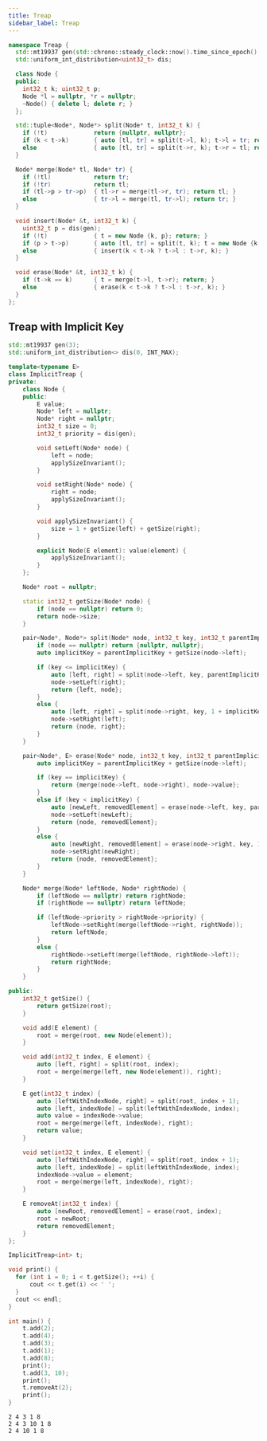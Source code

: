 ```yaml
---
title: Treap
sidebar_label: Treap
---
```




``` cpp
namespace Treap {
  std::mt19937 gen(std::chrono::steady_clock::now().time_since_epoch().count());
  std::uniform_int_distribution<uint32_t> dis;

  class Node {
  public:
    int32_t k; uint32_t p;
    Node *l = nullptr, *r = nullptr;
    ~Node() { delete l; delete r; }
  };

  std::tuple<Node*, Node*> split(Node* t, int32_t k) {
    if (!t)             return {nullptr, nullptr};
    if (k < t->k)       { auto [tl, tr] = split(t->l, k); t->l = tr; return {tl, t}; }
    else                { auto [tl, tr] = split(t->r, k); t->r = tl; return {t, tr}; }
  }

  Node* merge(Node* tl, Node* tr) {
    if (!tl)            return tr;
    if (!tr)            return tl;
    if (tl->p > tr->p)  { tl->r = merge(tl->r, tr); return tl; }
    else                { tr->l = merge(tl, tr->l); return tr; }
  }

  void insert(Node* &t, int32_t k) {
    uint32_t p = dis(gen);
    if (!t)             { t = new Node {k, p}; return; }
    if (p > t->p)       { auto [tl, tr] = split(t, k); t = new Node {k, p, tl, tr}; }
    else                { insert(k < t->k ? t->l : t->r, k); }
  }

  void erase(Node* &t, int32_t k) {
    if (t->k == k)      { t = merge(t->l, t->r); return; }
    else                { erase(k < t->k ? t->l : t->r, k); }
  }
};
```

## Treap with Implicit Key

<Tabs>
<TabItem value="Code">

```cpp title="ImplicitTreap"
std::mt19937 gen(3);
std::uniform_int_distribution<> dis(0, INT_MAX);

template<typename E>
class ImplicitTreap {
private:
    class Node {
    public:
        E value;
        Node* left = nullptr;
        Node* right = nullptr;
        int32_t size = 0;
        int32_t priority = dis(gen);

        void setLeft(Node* node) {
            left = node;
            applySizeInvariant();
        }

        void setRight(Node* node) {
            right = node;
            applySizeInvariant();
        }

        void applySizeInvariant() {
            size = 1 + getSize(left) + getSize(right);
        }

        explicit Node(E element): value(element) {
            applySizeInvariant();
        }
    };

    Node* root = nullptr;

    static int32_t getSize(Node* node) {
        if (node == nullptr) return 0;
        return node->size;
    }

    pair<Node*, Node*> split(Node* node, int32_t key, int32_t parentImplicitKey = 0) {
        if (node == nullptr) return {nullptr, nullptr};
        auto implicitKey = parentImplicitKey + getSize(node->left);

        if (key <= implicitKey) {
            auto [left, right] = split(node->left, key, parentImplicitKey);
            node->setLeft(right);
            return {left, node};
        }
        else {
            auto [left, right] = split(node->right, key, 1 + implicitKey);
            node->setRight(left);
            return {node, right};
        }
    }

    pair<Node*, E> erase(Node* node, int32_t key, int32_t parentImplicitKey = 0) {
        auto implicitKey = parentImplicitKey + getSize(node->left);

        if (key == implicitKey) {
            return {merge(node->left, node->right), node->value};
        }
        else if (key < implicitKey) {
            auto [newLeft, removedElement] = erase(node->left, key, parentImplicitKey);
            node->setLeft(newLeft);
            return {node, removedElement};
        }
        else {
            auto [newRight, removedElement] = erase(node->right, key, 1 + implicitKey);
            node->setRight(newRight);
            return {node, removedElement};
        }
    }

    Node* merge(Node* leftNode, Node* rightNode) {
        if (leftNode == nullptr) return rightNode;
        if (rightNode == nullptr) return leftNode;

        if (leftNode->priority > rightNode->priority) {
            leftNode->setRight(merge(leftNode->right, rightNode));
            return leftNode;
        }
        else {
            rightNode->setLeft(merge(leftNode, rightNode->left));
            return rightNode;
        }
    }

public:
    int32_t getSize() {
        return getSize(root);
    }

    void add(E element) {
        root = merge(root, new Node(element));
    }

    void add(int32_t index, E element) {
        auto [left, right] = split(root, index);
        root = merge(merge(left, new Node(element)), right);
    }

    E get(int32_t index) {
        auto [leftWithIndexNode, right] = split(root, index + 1);
        auto [left, indexNode] = split(leftWithIndexNode, index);
        auto value = indexNode->value;
        root = merge(merge(left, indexNode), right);
        return value;
    }

    void set(int32_t index, E element) {
        auto [leftWithIndexNode, right] = split(root, index + 1);
        auto [left, indexNode] = split(leftWithIndexNode, index);
        indexNode->value = element;
        root = merge(merge(left, indexNode), right);
    }

    E removeAt(int32_t index) {
        auto [newRoot, removedElement] = erase(root, index);
        root = newRoot;
        return removedElement;
    }
};
```

</TabItem>
<TabItem value="Verify">
<div class="verify-tab">
<div class="verify">

```cpp title="Verification"
ImplicitTreap<int> t;

void print() {
  for (int i = 0; i < t.getSize(); ++i) {
      cout << t.get(i) << ' ';
  }
  cout << endl;
}

int main() {
    t.add(2);
    t.add(4);
    t.add(3);
    t.add(1);
    t.add(8);
    print();
    t.add(3, 10);
    print();
    t.removeAt(2);
    print();
}
```

</div>
<div class="output">

```text title="Output"
2 4 3 1 8 
2 4 3 10 1 8 
2 4 10 1 8 
```

</div>
</div>
</TabItem>
</Tabs>
